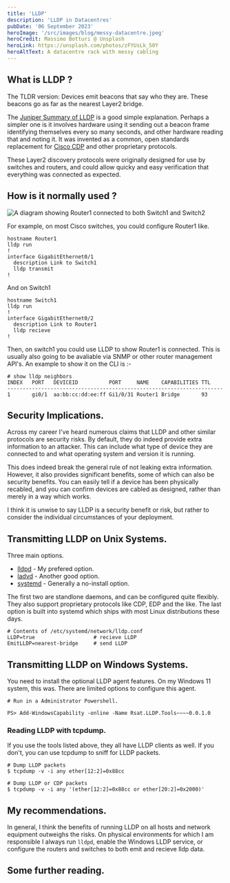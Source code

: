 ```yaml
---
title: 'LLDP'
description: 'LLDP in Datacentres'
pubDate: '06 September 2023'
heroImage: '/src/images/blog/messy-datacentre.jpeg'
heroCredit: Massimo Botturi @ Unsplash
heroLink: https://unsplash.com/photos/zFYUsLk_50Y
heroAltText: A datacentre rack with messy cabling
---
```



## What is LLDP ?

The TLDR version: Devices emit beacons that say who they are. These beacons go as far as the nearest Layer2 bridge.

The [Juniper Summary of LLDP](https://www.juniper.net/documentation/us/en/software/junos/multicast-l2/topics/concept/layer-2-services-lldp-overview.html)
is a good simple explanation. Perhaps a simpler one is it involves hardware using it sending out a beacon frame identifying themselves every so many seconds, and other hardware reading that and noting it. It was invented as a common,
open standards replacement for [Cisco CDP](https://learningnetwork.cisco.com/s/article/cisco-discovery-protocol-cdp-x) and other proprietary protocols.

These Layer2 discovery protocols were originally designed for use by switches and routers, and could allow quicky and easy verification that everything was connected as expected.

## How is it normally used ?

<Image src={TwoRoutersAndASwitch} alt="A diagram showing Router1 connected to both Switch1 and Switch2" class="center" />

For example, on most Cisco switches, you could configure Router1 like.

```
hostname Router1
lldp run
!
interface GigabitEthernet0/1
  description Link to Switch1
  lldp transmit
!
```

And on Switch1

```
hostname Switch1 
lldp run
!
interface GigabitEthernet0/2
  description Link to Router1
  lldp recieve
!
```

Then, on switch1 you could use LLDP to show Router1 is connected.
This is usually also going to be avaliable via SNMP or other router management API's.
An example to show it on the CLI is :-

```
# show lldp neighbors
INDEX   PORT   DEVICEID          PORT     NAME    CAPABILITIES TTL
----------------------------------------------------------------------
1       gi0/1  aa:bb:cc:dd:ee:ff Gi1/0/31 Router1 Bridge       93
```

## Security Implications.

Across my career I've heard numerous claims that LLDP and other similar protocols are security risks.
By default, they do indeed provide extra information to an attacker. This can include what type of
device they are connected to and what operating system and version it is running.

This does indeed break the general rule of not leaking extra information. However, it also 
provides significant benefits, some of which can also be security benefits. You can easily tell
if a device has been physically recabled, and you can confirm devices are cabled as designed, rather
than merely in a way which works.

I think it is unwise to say LLDP is a security benefit or risk, but rather to consider the individual
circumstances of your deployment.

## Transmitting LLDP on Unix Systems.

Three main options.
- [lldpd](https://lldpd.github.io/) - My prefered option.
- [ladvd](https://github.com/sspans/ladvd/) - Another good option.
- [systemd](https://www.freedesktop.org/software/systemd/man/systemd.network.html) - Generally a no-install option.

The first two are standlone daemons, and can be configured quite flexibly. They also support
proprietary protocols like CDP, EDP and the like. The last option is built into systemd which ships with most Linux distributions these days.

```
# Contents of /etc/systemd/network/lldp.conf
LLDP=true                   # recieve LLDP
EmitLLDP=nearest-bridge     # send LLDP
```

## Transmitting LLDP on Windows Systems.

You need to install the optional LLDP agent features. On my Windows 11 system, this was. There are limited
options to configure this agent.

```
# Run in a Administrator Powershell.

PS> Add-WindowsCapability -online -Name Rsat.LLDP.Tools~~~~0.0.1.0
```

### Reading LLDP with tcpdump.

If you use the tools listed above, they all have LLDP clients as well. If you don't, you can use 
tcpdump to sniff for LLDP packets.

```
# Dump LLDP packets
$ tcpdump -v -i any ether[12:2]=0x88cc

# Dump LLDP or CDP packets
$ tcpdump -v -i any '(ether[12:2]=0x88cc or ether[20:2]=0x2000)'
```

## My recommendations.

In general, I think the benefits of running LLDP on all hosts and network equipment outweighs the risks.
On physical environments for which I am responsible I always run `lldpd`, enable the Windows LLDP service,
or configure the routers and switches to both emit and recieve lldp data.

## Some further reading.

